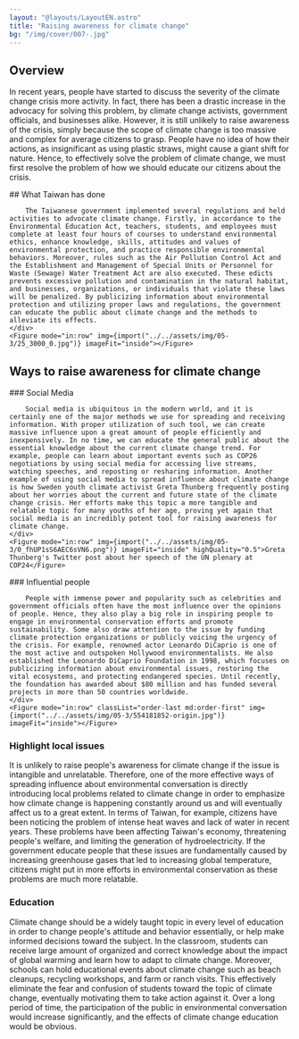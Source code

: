 ```yaml
---
layout: "@layouts/LayoutEN.astro"
title: "Raising awareness for climate change"
bg: "/img/cover/007-.jpg"
---
```



## Overview

In recent years, people have started to discuss the severity of the climate change crisis more activity. In fact, there has been a drastic increase in the advocacy for solving this problem, by climate change activists, government officials, and businesses alike. However, it is still unlikely to raise awareness of the crisis, simply because the scope of climate change is too massive and complex for average citizens to grasp. People have no idea of how their actions, as insignificant as using plastic straws, might cause a giant shift for nature. Hence, to effectively solve the problem of climate change, we must first resolve the problem of how we should educate our citizens about the crisis.

<Row>
    <div>
        ## What Taiwan has done

        The Taiwanese government implemented several regulations and held activities to advocate climate change. Firstly, in accordance to the Environmental Education Act, teachers, students, and employees must complete at least four hours of courses to understand environmental ethics, enhance knowledge, skills, attitudes and values of environmental protection, and practice responsible environmental behaviors. Moreover, rules such as the Air Pollution Control Act and the Establishment and Management of Special Units or Personnel for Waste (Sewage) Water Treatment Act are also executed. These edicts prevents excessive pollution and contamination in the natural habitat, and businesses, organizations, or individuals that violate these laws will be penalized. By publicizing information about environmental protection and utilizing proper laws and regulations, the government can educate the public about climate change and the methods to alleviate its effects.
    </div>
    <Figure mode="in:row" img={import("../../assets/img/05-3/25_3000_0.jpg")} imageFit="inside"></Figure>
</Row>

## Ways to raise awareness for climate change

<Row>
    <div>
        ### Social Media

        Social media is ubiquitous in the modern world, and it is certainly one of the major methods we use for spreading and receiving information. With proper utilization of such tool, we can create massive influence upon a great amount of people efficiently and inexpensively. In no time, we can educate the general public about the essential knowledge about the current climate change trend. For example, people can learn about important events such as COP26 negotiations by using social media for accessing live streams, watching speeches, and reposting or resharing information. Another example of using social media to spread influence about climate change is how Sweden youth climate activist Greta Thunberg frequently posting about her worries about the current and future state of the climate change crisis. Her efforts make this topic a more tangible and relatable topic for many youths of her age, proving yet again that social media is an incredibly potent tool for raising awareness for climate change. 
    </div>
    <Figure mode="in:row" img={import("../../assets/img/05-3/0_fhUP1sS6AEC6sVN6.png")} imageFit="inside" highQuality="0.5">Greta Thunberg's Twitter post about her speech of the UN plenary at COP24</Figure>
</Row>

<Row>
    <div>
        ### Influential people

        People with immense power and popularity such as celebrities and government officials often have the most influence over the opinions of people. Hence, they also play a big role in inspiring people to engage in environmental conservation efforts and promote sustainability. Some also draw attention to the issue by funding climate protection organizations or publicly voicing the urgency of the crisis. For example, renowned actor Leonardo DiCaprio is one of the most active and outspoken Hollywood environmentalists. He also established the Leonardo DiCaprio Foundation in 1998, which focuses on publicizing information about environmental issues, restoring the vital ecosystems, and protecting endangered species. Until recently, the foundation has awarded about $80 million and has funded several projects in more than 50 countries worldwide.
    </div>
    <Figure mode="in:row" classList="order-last md:order-first" img={import("../../assets/img/05-3/554181852-origin.jpg")} imageFit="inside"></Figure>
</Row>

### Highlight local issues

It is unlikely to raise people's awareness for climate change if the issue is intangible and unrelatable. Therefore, one of the more effective ways of spreading influence about environmental conversation is directly introducing local problems related to climate change in order to emphasize how climate change is happening constantly around us and will eventually affect us to a great extent. In terms of Taiwan, for example, citizens have been noticing the problem of intense heat waves and lack of water in recent years. These problems have been affecting Taiwan's economy, threatening people's welfare, and limiting the generation of hydroelectricity. If the government educate people that these issues are fundamentally caused by increasing greenhouse gases that led to increasing global temperature, citizens might put in more efforts in environmental conservation as these problems are much more relatable.

### Education

Climate change should be a widely taught topic in every level of education in order to change people's attitude and behavior essentially, or help make informed decisions toward the subject. In the classroom, students can receive large amount of organized and correct knowledge about the impact of global warming and learn how to adapt to climate change. Moreover, schools can hold educational events about climate change such as beach cleanups, recycling workshops, and farm or ranch visits. This effectively eliminate the fear and confusion of students toward the topic of climate change, eventually motivating them to take action against it. Over a long period of time, the participation of the public in environmental conversation would increase significantly, and the effects of climate change education would be obvious.

<Row classList="mb-3">
    <Figure mode="in:row" img={import("../../assets/img/05-3/ScreenGrab07.jpg")}></Figure>
    <Figure mode="in:row" img={import("../../assets/img/05-3/download.jpeg")}></Figure>
</Row>
